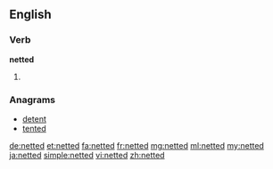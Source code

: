==English==

===Verb===
'''netted'''

# {{en-past of|net}}

===Anagrams===
* [[detent#English|detent]]
* [[tented#English|tented]]

[[de:netted]]
[[et:netted]]
[[fa:netted]]
[[fr:netted]]
[[mg:netted]]
[[ml:netted]]
[[my:netted]]
[[ja:netted]]
[[simple:netted]]
[[vi:netted]]
[[zh:netted]]